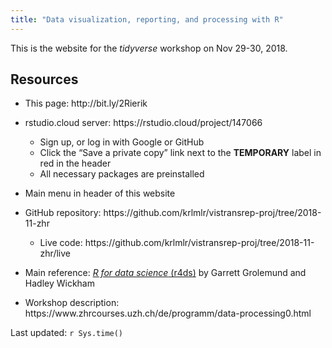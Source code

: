 ```yaml
---
title: "Data visualization, reporting, and processing with R"
---
```


This is the website for the _tidyverse_ workshop on Nov 29-30, 2018.

## Resources

- This page: http://bit.ly/2Rierik

- rstudio.cloud server: https://rstudio.cloud/project/147066
    - Sign up, or log in with Google or GitHub
    - Click the "Save a private copy" link next to the **TEMPORARY** label in red in the header
    - All necessary packages are preinstalled

- Main menu in header of this website

- GitHub repository: https://github.com/krlmlr/vistransrep-proj/tree/2018-11-zhr
    - Live code: https://github.com/krlmlr/vistransrep-proj/tree/2018-11-zhr/live

- Main reference: [*R for data science* (r4ds)](http://r4ds.had.co.nz/) by Garrett Grolemund and Hadley Wickham

- Workshop description: https://www.zhrcourses.uzh.ch/de/programm/data-processing0.html

Last updated: `r Sys.time()`
